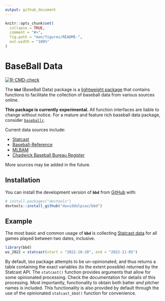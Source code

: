 ```yaml
---
output: github_document
---
```


<!-- README.md is generated from README.Rmd. Please edit that file -->

```r
knitr::opts_chunk$set(
  collapse = TRUE,
  comment = "#>",
  fig.path = "man/figures/README-",
  out.width = "100%"
)
```

# BaseBall Data

<!-- badges: start -->
[![R-CMD-check](https://github.com/daviddalpiaz/bbd/actions/workflows/R-CMD-check.yaml/badge.svg)](https://github.com/daviddalpiaz/bbd/actions)
<!-- badges: end -->

The **`bbd`** (BaseBall Data) package is a [lightweight package](https://www.tinyverse.org/) that contains functions to facilitate the collection of baseball data from various sources online.

**This package is currently experimental.** All function interfaces are liable to change without notice. For a mature and feature rich baseball data package, consider [`baseballr`](https://github.com/BillPetti/baseballr).

Current data sources include:

- [Statcast](https://baseballsavant.mlb.com/)
- [Baseball-Reference](https://www.baseball-reference.com/)
- [MLBAM](https://www.mlb.com/)
- [Chadwick Baseball Bureau Register](https://github.com/chadwickbureau/register)

More sources may be added in the future.

## Installation

You can install the development version of **`bbd`** from [GitHub](https://github.com/daviddalpiaz/bbd) with:

``` r
# install.packages("devtools")
devtools::install_github("daviddalpiaz/bbd")
```

## Example

The most basic and common usage of **`bbd`** is collecting [Statcast data](https://baseballsavant.mlb.com/statcast_search) for all games played between two dates, inclusive.

```r
library(bbd)
ws_2022 = statcast(start = "2022-10-28", end = "2022-11-05")
```

By default, `bbd` package attempts to be un-opinionated, and thus returns a table containing the exact variables (to the extent possible) returned by the Statcast API. The `statcast()` function provides arguments that allow for some opinionated processing. Check the documentation for details of this processing. Most importantly, functionality to obtain both batter *and* pitcher names is included. This functionality is also provided by default through the use of the opinionated `statcast_bbd()` function for convenience.
